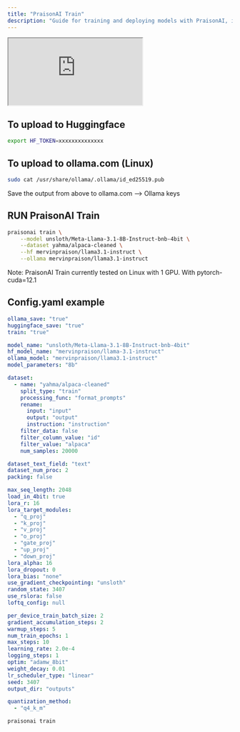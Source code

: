 ```yaml
---
title: "PraisonAI Train"
description: "Guide for training and deploying models with PraisonAI, including Hugging Face and Ollama integration with detailed configuration options"
---
```


<div className="relative w-full aspect-video">
  <iframe
    className="absolute top-0 left-0 w-full h-full"
    src="https://www.youtube.com/embed/aLawE8kwCrI"
    title="YouTube video player"
    allow="accelerometer; autoplay; clipboard-write; encrypted-media; gyroscope; picture-in-picture"
    allowFullScreen
  ></iframe>
</div>

## To upload to Huggingface

```bash
export HF_TOKEN=xxxxxxxxxxxxxx
```

## To upload to ollama.com (Linux)

```bash
sudo cat /usr/share/ollama/.ollama/id_ed25519.pub
```

Save the output from above to ollama.com --> Ollama keys

## RUN PraisonAI Train

```bash
praisonai train \
    --model unsloth/Meta-Llama-3.1-8B-Instruct-bnb-4bit \
    --dataset yahma/alpaca-cleaned \
    --hf mervinpraison/llama3.1-instruct \
    --ollama mervinpraison/llama3.1-instruct
```

Note: PraisonAI Train currently tested on Linux with 1 GPU. With pytorch-cuda=12.1

## Config.yaml example

```yaml
ollama_save: "true"
huggingface_save: "true"
train: "true"

model_name: "unsloth/Meta-Llama-3.1-8B-Instruct-bnb-4bit"
hf_model_name: "mervinpraison/llama-3.1-instruct"
ollama_model: "mervinpraison/llama3.1-instruct"
model_parameters: "8b"

dataset:
  - name: "yahma/alpaca-cleaned"
    split_type: "train"
    processing_func: "format_prompts"
    rename:
      input: "input"
      output: "output"
      instruction: "instruction"
    filter_data: false
    filter_column_value: "id"
    filter_value: "alpaca"
    num_samples: 20000

dataset_text_field: "text"
dataset_num_proc: 2
packing: false

max_seq_length: 2048
load_in_4bit: true
lora_r: 16
lora_target_modules: 
  - "q_proj"
  - "k_proj"
  - "v_proj"
  - "o_proj"
  - "gate_proj"
  - "up_proj"
  - "down_proj"
lora_alpha: 16
lora_dropout: 0
lora_bias: "none"
use_gradient_checkpointing: "unsloth"
random_state: 3407
use_rslora: false
loftq_config: null

per_device_train_batch_size: 2
gradient_accumulation_steps: 2
warmup_steps: 5
num_train_epochs: 1
max_steps: 10
learning_rate: 2.0e-4
logging_steps: 1
optim: "adamw_8bit"
weight_decay: 0.01
lr_scheduler_type: "linear"
seed: 3407
output_dir: "outputs"

quantization_method: 
  - "q4_k_m"

```

```bash
praisonai train
```